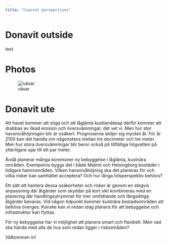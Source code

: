 ```yaml
---
title: "Coastal perspectives"
---
```


# Donavit outside

text

# Photos

![vävar]()

# Donavit ute

Att havet kommer att stiga och att låglänta kustlandskap därför kommer att drabbas av ökad erosion och översvämningar, det vet vi. Men hur stor havsnivåhöjningen blir är osäkert. Prognoserna skiljer sig mycket åt. För år 2100 kan det handla om någonstans mellan tre decimeter och tre meter. Men hur stora översvämningar blir beror också på tillfälliga högvatten på ytterligare upp till ett par meter.

Ändå planerar många kommuner ny bebyggelse i låglänta, kustnära områden. Exempelvis byggs det i både Malmö och Helsingborg bostäder i tidigare hamnområden. Vilken havsnivåhöjning ska det planeras för och vilka risker kan samhället acceptera? Och hur långa tidsperspektiv behövs?

Ett sätt att hantera dessa osäkerheter och risker är genom en stegvis anpassning där åtgärder som skyddar på kort sikt kombineras med en planering där handlingsutrymmet för mer omfattande och långsiktiga åtgärder bevaras. Vid någon tidpunkt kommer kustnära bostadsområden att behöva överges. Kanske kan vi redan idag planera för att bebyggelse och infrastruktur kan flyttas.

För ny bebyggelse har vi möjlighet att planera smart och flexibelt. Men vad ska hända med alla de hus som redan ligger i riskområden?

Välkommen in!
